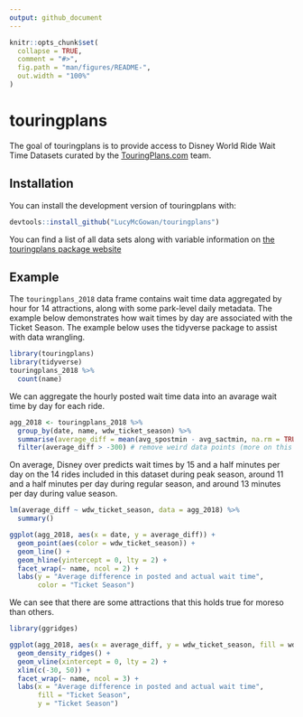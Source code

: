 ```yaml
---
output: github_document
---
```


<!-- README.md is generated from README.Rmd. Please edit that file -->

```r
knitr::opts_chunk$set(
  collapse = TRUE,
  comment = "#>",
  fig.path = "man/figures/README-",
  out.width = "100%"
)
```

# touringplans

<!-- badges: start -->
<!-- badges: end -->

The goal of touringplans is to provide access to Disney World Ride Wait Time Datasets curated by the [TouringPlans.com](https://touringplans.com) team.

## Installation

<!-- You can install the released version of touringplans from [CRAN](https://CRAN.R-project.org) with: -->

<!-- ``` r -->
<!-- install.packages("touringplans") -->
<!-- ``` -->

You can install the development version of touringplans with:
```r
devtools::install_github("LucyMcGowan/touringplans")
```


You can find a list of all data sets along with variable information on [the touringplans package website](https://lucymcgowan.github.io/touringplans)

## Example

The `touringplans_2018` data frame contains wait time data aggregated by hour for 14 attractions, along with some park-level daily metadata. The example below demonstrates how wait times by day are associated with the Ticket Season. The example below uses the tidyverse package to assist with data wrangling.

```r
library(touringplans)
library(tidyverse)
touringplans_2018 %>%
  count(name)
```

We can aggregate the hourly posted wait time data into an avarage wait time by day for each ride. 

```r
agg_2018 <- touringplans_2018 %>%
  group_by(date, name, wdw_ticket_season) %>%
  summarise(average_diff = mean(avg_spostmin - avg_sactmin, na.rm = TRUE), .groups = "drop") %>%
  filter(average_diff > -300) # remove weird data points (more on this later!)
```

On average, Disney over predicts wait times by 15 and a half minutes per day on the 14 rides included in this dataset during peak season, around 11 and a half minutes per day during regular season, and around 13 minutes per day during value season.
```r
lm(average_diff ~ wdw_ticket_season, data = agg_2018) %>%
  summary()
```

```r
ggplot(agg_2018, aes(x = date, y = average_diff)) +
  geom_point(aes(color = wdw_ticket_season)) +
  geom_line() +
  geom_hline(yintercept = 0, lty = 2) +
  facet_wrap(~ name, ncol = 2) + 
  labs(y = "Average difference in posted and actual wait time",
       color = "Ticket Season")
```
We can see that there are some attractions that this holds true for moreso than others.

```r
library(ggridges)

ggplot(agg_2018, aes(x = average_diff, y = wdw_ticket_season, fill = wdw_ticket_season)) +
  geom_density_ridges() +
  geom_vline(xintercept = 0, lty = 2) +
  xlim(c(-30, 50)) +
  facet_wrap(~ name, ncol = 3) + 
  labs(x = "Average difference in posted and actual wait time",
       fill = "Ticket Season",
       y = "Ticket Season")
```


